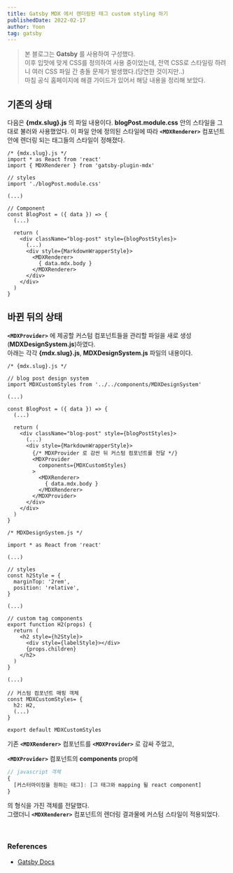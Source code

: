 ```yaml
---
title: Gatsby MDX 에서 렌더링된 태그 custom styling 하기
publishedDate: 2022-02-17
author: Yoon
tag: gatsby
---
```


> 본 블로그는 **Gatsby** 를 사용하여 구성했다. <br />
이후 입맛에 맞게 CSS를 정의하여 사용 중이었는데, 전역 CSS로 스타일링 하려니 여러 CSS 파일 간 충돌 문제가 발생했다.(당연한 것이지만..) <br />
마침 공식 홈페이지에 해결 가이드가 있어서 해당 내용을 정리해 보았다.

## 기존의 상태
다음은 **{mdx.slug}.js** 의 파일 내용이다. **blogPost.module.css** 안의 스타일을 그대로 불러와 사용했었다.
이 파일 안에 정의된 스타일에 따라 **`<MDXRenderer>`** 컴포넌트 안에 렌더링 되는 태그들의 스타일이 정해졌다.

```javascript{1-6, 18-20}
/* {mdx.slug}.js */
import * as React from 'react'
import { MDXRenderer } from 'gatsby-plugin-mdx'

// styles
import './blogPost.module.css'

(...)

// Component
const BlogPost = ({ data }) => {
  (...)

  return (
    <div className="blog-post" style={blogPostStyles}>
      (...)
      <div style={MarkdownWrapperStyle}>
        <MDXRenderer>
          { data.mdx.body }
        </MDXRenderer>
      </div>
    </div>
  )
}
```

## 바뀐 뒤의 상태
**`<MDXProvider>`** 에 제공할 커스텀 컴포넌트들을 관리할 파일을 새로 생성(**MDXDesignSystem.js**)하였다.<br />
아래는 각각 **{mdx.slug}.js**, **MDXDesignSystem.js** 파일의 내용이다.

```javascript{1,3-4, 15-22}
/* {mdx.slug}.js */

// blog post design system
import MDXCustomStyles from '../../components/MDXDesignSystem'

(...)

const BlogPost = ({ data }) => {
  (...)

  return (
    <div className="blog-post" style={blogPostStyles}>
      (...)
      <div style={MarkdownWrapperStyle}>
        {/* MDXProvider 로 감싼 뒤 커스텀 컴포넌트를 전달 */}
        <MDXProvider
          components={MDXCustomStyles}
        >
          <MDXRenderer>
            { data.mdx.body }
          </MDXRenderer>
        </MDXProvider>
      </div>
    </div>
  )
}
```

```javascript{1, 7-11, 15-23, 27-31, 33}
/* MDXDesignSystem.js */

import * as React from 'react'

(...)

// styles
const h2Style = {
  marginTop: '2rem',
  position: 'relative',
}

(...)

// custom tag components
export function H2(props) {
  return (
    <h2 style={h2Style}>
      <div style={labelStyle}></div>
      {props.children}
    </h2>
  )
}

(...)

// 커스텀 컴포넌트 매핑 객체
const MDXCustomStyles= {
  h2: H2,
  (...)
}

export default MDXCustomStyles
```

기존 **`<MDXRenderer>`** 컴포넌트를 **`<MDXProvider>`** 로 감싸 주었고,
<br />

**`<MDXProvider>`** 컴포넌트의 **components** prop에

```javascript
// javascript 객체
{
  [커스터마이징을 원하는 태그]: [그 태그와 mapping 될 react component]
}
```
의 형식을 가진 객체를 전달했다. <br />
그랬더니 **`<MDXRenderer>`** 컴포넌트의 렌더링 결과물에 커스텀 스타일이 적용되었다.

<br />

### References
- [Gatsby Docs](https://www.gatsbyjs.com/docs/how-to/routing/customizing-components/)